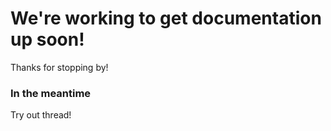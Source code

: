 # We're working to get documentation up soon!
Thanks for stopping by!

### In the meantime
Try out thread!



<Typewriter />